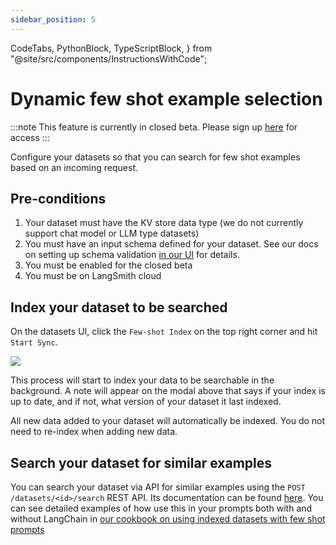 ```yaml
---
sidebar_position: 5
---
```


  CodeTabs,
  PythonBlock,
  TypeScriptBlock,
} from "@site/src/components/InstructionsWithCode";

# Dynamic few shot example selection

:::note
This feature is currently in closed beta. Please sign up [here](https://forms.gle/in9R6t9HNSYMBt7P7) for access
:::

Configure your datasets so that you can search for few shot examples based on an incoming request.

## Pre-conditions

1. Your dataset must have the KV store data type (we do not currently support chat model or LLM type datasets)
2. You must have an input schema defined for your dataset. See our docs on setting up schema validation [in our UI](./manage_datasets_in_application#dataset-schema-validation) for details.
3. You must be enabled for the closed beta
4. You must be on LangSmith cloud

## Index your dataset to be searched

On the datasets UI, click the `Few-shot Index` on the top right corner and hit `Start Sync`.

![](../static/few-shot-index.png)

This process will start to index your data to be searchable in the background. A note will appear on the
modal above that says if your index is up to date, and if not, what version of your dataset it last indexed.

All new data added to your dataset will automatically be indexed. You do not need to re-index when adding new data.

## Search your dataset for similar examples

You can search your dataset via API for similar examples using the `POST /datasets/<id>/search` REST API. Its documentation
can be found [here](https://api.smith.langchain.com/docs#/datasets/search_api_v1_datasets__dataset_id__search_post).
You can see detailed examples of how use this in your prompts both with and without LangChain in
[our cookbook on using indexed datasets with few shot prompts](https://github.com/langchain-ai/langsmith-cookbook/blob/beta-few-shot-search-cookbook/optimization/dataset-few-shot-search/FewShotDatasetsQuickstart.ipynb)
